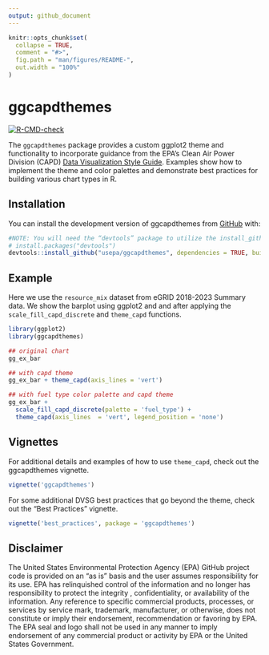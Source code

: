 ```yaml
---
output: github_document
---
```


<!-- README.md is generated from README.Rmd. Please edit that file -->

```r
knitr::opts_chunk$set(
  collapse = TRUE,
  comment = "#>",
  fig.path = "man/figures/README-",
  out.width = "100%"
)
```

# ggcapdthemes

<!-- badges: start -->
[![R-CMD-check](https://github.com/usepa/ggcapdthemes/actions/workflows/R-CMD-check.yaml/badge.svg)](https://github.com/usepa/ggcapdthemes/actions/workflows/R-CMD-check.yaml)
<!-- badges: end -->

The `ggcapdthemes` package provides a custom ggplot2 theme and functionality to incorporate guidance from the EPA's Clean Air Power Division (CAPD) [Data Visualization Style Guide](https://usepa.github.io/power-sector-dev-portal/). Examples show how to implement the theme and color palettes and demonstrate best practices for building various chart types in R.

## Installation

You can install the development version of ggcapdthemes from [GitHub](https://github.com/) with:

```r
#NOTE: You will need the “devtools” package to utilize the install_github function
# install.packages("devtools")
devtools::install_github("usepa/ggcapdthemes", dependencies = TRUE, build_vignettes = TRUE)
```

## Example

Here we use the `resource_mix` dataset from eGRID 2018-2023 Summary data. We show the barplot using ggplot2 and and after applying the `scale_fill_capd_discrete` and `theme_capd` functions.

```r
library(ggplot2)
library(ggcapdthemes)

## original chart
gg_ex_bar

## with capd theme
gg_ex_bar + theme_capd(axis_lines = 'vert')

## with fuel type color palette and capd theme
gg_ex_bar +
  scale_fill_capd_discrete(palette = 'fuel_type') +
  theme_capd(axis_lines  = 'vert', legend_position = 'none') 
```

## Vignettes

For additional details and examples of how to use `theme_capd`, check out the ggcapdthemes vignette.

```r
vignette('ggcapdthemes')
```

For some additional DVSG best practices that go beyond the theme, check out the "Best Practices" vignette.

```r
vignette('best_practices', package = 'ggcapdthemes')
```

## Disclaimer

The United States Environmental Protection Agency (EPA) GitHub project code is provided on an "as is" basis and the user assumes responsibility for its use.  EPA has relinquished control of the information and no longer has responsibility to protect the integrity , confidentiality, or availability of the information.  Any reference to specific commercial products, processes, or services by service mark, trademark, manufacturer, or otherwise, does not constitute or imply their endorsement, recommendation or favoring by EPA.  The EPA seal and logo shall not be used in any manner to imply endorsement of any commercial product or activity by EPA or the United States Government.
